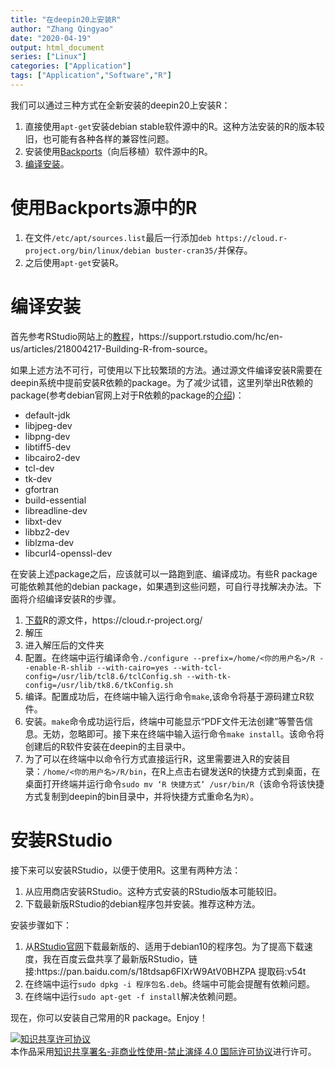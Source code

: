```yaml
---
title: "在deepin20上安装R"
author: "Zhang Qingyao"
date: "2020-04-19"
output: html_document
series: ["Linux"]
categories: ["Application"]
tags: ["Application","Software","R"]
---
```

我们可以通过三种方式在全新安装的deepin20上安装R：

1. 直接使用`apt-get`安装debian stable软件源中的R。这种方法安装的R的版本较旧，也可能有各种各样的兼容性问题。
2. 安装使用[Backports](https://backports.debian.org/Instructions/)（向后移植）软件源中的R。
3. [编译安装](https://thoughtbot.com/blog/the-magic-behind-configure-make-make-install)。

# 使用Backports源中的R

1. 在文件`/etc/apt/sources.list`最后一行添加`deb https://cloud.r-project.org/bin/linux/debian buster-cran35/`并保存。
2. 之后使用`apt-get`安装R。

# 编译安装

首先参考RStudio网站上的[教程](https://support.rstudio.com/hc/en-us/articles/218004217-Building-R-from-source)，https://support.rstudio.com/hc/en-us/articles/218004217-Building-R-from-source。

如果上述方法不可行，可使用以下比较繁琐的方法。通过源文件编译安装R需要在deepin系统中提前安装R依赖的package。为了减少试错，这里列举出R依赖的package(参考debian官网上对于R依赖的package的[介绍](https://packages.debian.org/buster/r-base-core))：

- default-jdk
- libjpeg-dev
- libpng-dev
- libtiff5-dev
- libcairo2-dev
- tcl-dev
- tk-dev
- gfortran
- build-essential
- libreadline-dev
- libxt-dev
- libbz2-dev
- liblzma-dev
- libcurl4-openssl-dev

在安装上述package之后，应该就可以一路跑到底、编译成功。有些R package可能依赖其他的debian package，如果遇到这些问题，可自行寻找解决办法。下面将介绍编译安装R的步骤。

1. [下载](https://cloud.r-project.org/)R的源文件，https://cloud.r-project.org/
2. 解压
3. 进入解压后的文件夹
4. 配置。在终端中运行编译命令`./configure --prefix=/home/<你的用户名>/R --enable-R-shlib --with-cairo=yes --with-tcl-config=/usr/lib/tcl8.6/tclConfig.sh --with-tk-config=/usr/lib/tk8.6/tkConfig.sh`
5. 编译。配置成功后，在终端中输入运行命令`make`,该命令将基于源码建立R软件。
6. 安装。`make`命令成功运行后，终端中可能显示“PDF文件无法创建”等警告信息。无妨，忽略即可。接下来在终端中输入运行命令`make install`。该命令将创建后的R软件安装在deepin的主目录中。
7. 为了可以在终端中以命令行方式直接运行R，这里需要进入R的安装目录：`/home/<你的用户名>/R/bin`，在R上点击右键发送R的快捷方式到桌面，在桌面打开终端并运行命令`sudo mv ‘R 快捷方式’ /usr/bin/R`（该命令将该快捷方式复制到deepin的bin目录中，并将快捷方式重命名为`R`）。

# 安装RStudio

接下来可以安装RStudio，以便于使用R。这里有两种方法：

1. 从应用商店安装RStudio。这种方式安装的RStudio版本可能较旧。
2. 下载最新版RStudio的debian程序包并安装。推荐这种方法。

安装步骤如下：

1. 从[RStudio官网](https://rstudio.com/products/rstudio/download/)下载最新版的、适用于debian10的程序包。为了提高下载速度，我在百度云盘共享了最新版RStudio，链接:https://pan.baidu.com/s/18tdsap6FIXrW9AtV0BHZPA 提取码:v54t
2. 在终端中运行`sudo dpkg -i 程序包名.deb`。终端中可能会提醒有依赖问题。
3. 在终端中运行`sudo apt-get -f install`解决依赖问题。

现在，你可以安装自己常用的R package。Enjoy！

<a rel="license" href="http://creativecommons.org/licenses/by-nc-nd/4.0/"><img alt="知识共享许可协议" style="border-width:0" src="https://i.creativecommons.org/l/by-nc-nd/4.0/88x31.png" /></a><br />本作品采用<a rel="license" href="http://creativecommons.org/licenses/by-nc-nd/4.0/">知识共享署名-非商业性使用-禁止演绎 4.0 国际许可协议</a>进行许可。
